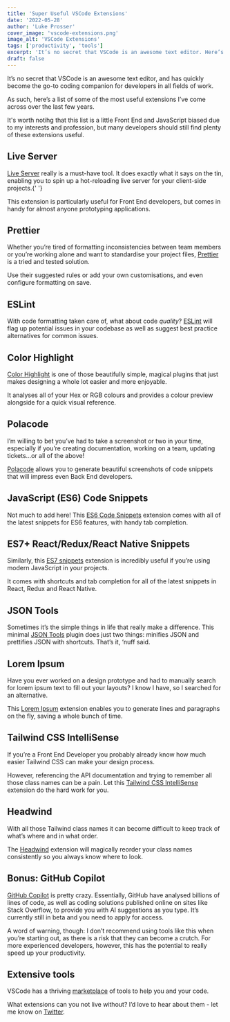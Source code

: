 ```yaml
---
title: 'Super Useful VSCode Extensions'
date: '2022-05-28'
author: 'Luke Prosser'
cover_image: 'vscode-extensions.png'
image_alt: 'VSCode Extensions'
tags: ['productivity', 'tools']
excerpt: 'It’s no secret that VSCode is an awesome text editor. Here’s a list of some of the most useful extensions I’ve come across over the last few years.'
draft: false
---
```


It’s no secret that VSCode is an awesome text editor, and has quickly become the go-to coding companion for developers in all fields of work.

As such, here’s a list of some of the most useful extensions I’ve come across over the last few years.

<InfoText>
  It's worth notihg that this list is a little Front End and JavaScript biased due to my interests and profession, but many developers should still find plenty of these extensions useful.
</InfoText>

## Live Server

<a href='https://marketplace.visualstudio.com/items?itemName=ritwickdey.LiveServer' target='_blank'>Live Server</a> really is a must-have tool. It does exactly what it says on the tin, enabling you to spin up a hot-reloading live server for your client-side projects.{' '}

This extension is particularly useful for Front End developers, but comes in handy for almost anyone prototyping applications.

## Prettier

Whether you’re tired of formatting inconsistencies between team members or you’re working alone and want to standardise your project files, <a href="https://marketplace.visualstudio.com/items?itemName=esbenp.prettier-vscode" target="_blank">Prettier</a> is a tried and tested solution.

Use their suggested rules or add your own customisations, and even configure formatting on save.

## ESLint

With code formatting taken care of, what about code _quality_? <a href="https://marketplace.visualstudio.com/items?itemName=dbaeumer.vscode-eslint" target="_blank">ESLint</a> will flag up potential issues in your codebase as well as suggest best practice alternatives for common issues.

## Color Highlight

<a href='https://marketplace.visualstudio.com/items?itemName=naumovs.color-highlight' target='_blank'>Color Highlight</a> is one of those beautifully simple, magical plugins that just makes designing a whole lot easier and more enjoyable.

It analyses all of your Hex or RGB colours and provides a colour preview alongside for a quick visual reference.

## Polacode

I’m willing to bet you’ve had to take a screenshot or two in your time, especially if you’re creating documentation, working on a team, updating tickets…or all of the above!

<a href='https://marketplace.visualstudio.com/items?itemName=pnp.polacode' target='_blank'>Polacode</a> allows you to generate beautiful screenshots of code snippets that will impress
even Back End developers.

## JavaScript (ES6) Code Snippets

Not much to add here! This <a href="https://marketplace.visualstudio.com/items?itemName=xabikos.JavaScriptSnippets" target="_blank">ES6 Code Snippets</a> extension comes with all of the latest snippets for ES6 features, with handy tab completion.

## ES7+ React/Redux/React Native Snippets

Similarly, this <a href="https://marketplace.visualstudio.com/items?itemName=dsznajder.es7-react-js-snippets" target="_blank">ES7 snippets</a> extension is incredibly useful if you’re using modern JavaScript in your projects.

It comes with shortcuts and tab completion for all of the latest snippets in React, Redux and React Native.

## JSON Tools

Sometimes it’s the simple things in life that really make a difference. This minimal <a href="https://marketplace.visualstudio.com/items?itemName=eriklynd.json-tools" target="_blank">JSON Tools</a> plugin does just two things: minifies JSON and prettifies JSON with shortcuts. That’s it, ‘nuff said.

## Lorem Ipsum

Have you ever worked on a design prototype and had to manually search for lorem ipsum text to fill out your layouts? I know I have, so I searched for an alternative.

This <a href="https://marketplace.visualstudio.com/items?itemName=Tyriar.lorem-ipsum" target="_blank">Lorem Ipsum</a> extension enables you to generate lines and paragraphs on the fly, saving a whole bunch of time.

## Tailwind CSS IntelliSense

If you’re a Front End Developer you probably already know how much easier Tailwind CSS can make your design process.

However, referencing the API documentation and trying to remember all those class names can be a pain. Let this <a href="https://marketplace.visualstudio.com/items?itemName=bradlc.vscode-tailwindcss" target="_blank">Tailwind CSS IntelliSense</a> extension do the hard work for you.

## Headwind

With all those Tailwind class names it can become difficult to keep track of what’s where and in what order.

The <a href="https://marketplace.visualstudio.com/items?itemName=heybourn.headwind" target="_blank">Headwind</a> extension will magically reorder your class names consistently so you always know where to look.

## Bonus: GitHub Copilot

<a href='https://marketplace.visualstudio.com/items?itemName=GitHub.copilot' target='_blank'>GitHub Copilot</a> is pretty crazy. Essentially, GitHub have analysed billions of lines of code,
as well as coding solutions published online on sites like Stack Overflow, to provide
you with AI suggestions as you type. It’s currently still in beta and you need to
apply for access.

<InfoText>
  A word of warning, though: I don’t recommend using tools like this when you’re starting out, as there is a risk that they can become a crutch. For more experienced developers, however, this has the potential to really speed up your productivity.
</InfoText>

## Extensive tools

VSCode has a thriving <a href="https://marketplace.visualstudio.com/" target="_blank">marketplace</a> of tools to help you and your code.

What extensions can you not live without? I’d love to hear about them - let me know on <a href="https://twitter.com/lukesprosser" target="_blank">Twitter</a>.
